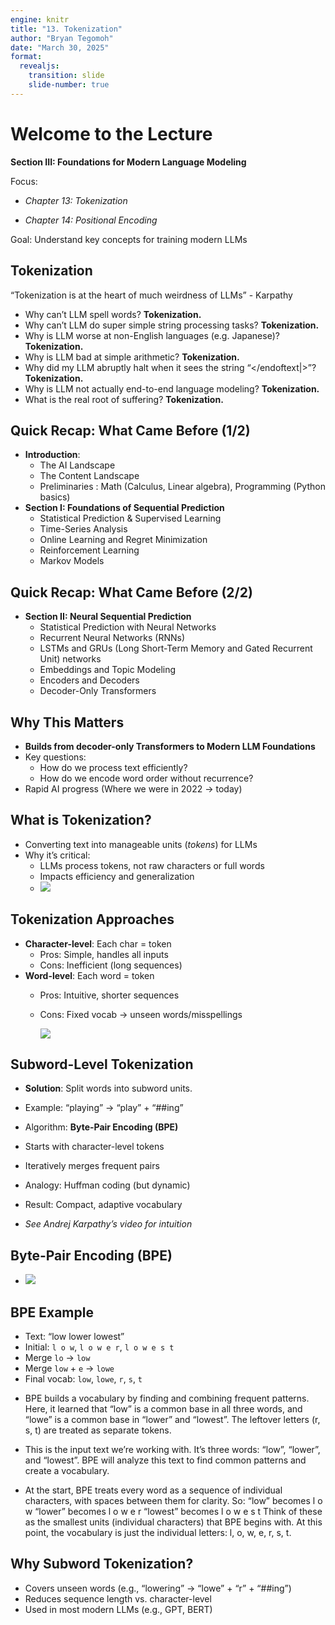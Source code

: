 ```yaml
---
engine: knitr
title: "13. Tokenization"
author: "Bryan Tegomoh"
date: "March 30, 2025"
format:
  revealjs: 
    transition: slide
    slide-number: true
---
```


# Welcome to the Lecture

**Section III: Foundations for Modern Language Modeling**

Focus:

-   *Chapter 13: Tokenization*

-   *Chapter 14: Positional Encoding*

Goal: Understand key concepts for training modern LLMs

## Tokenization

"Tokenization is at the heart of much weirdness of LLMs" - Karpathy

-   Why can’t LLM spell words? **Tokenization.**
-   Why can’t LLM do super simple string processing tasks? **Tokenization.**
-   Why is LLM worse at non-English languages (e.g. Japanese)? **Tokenization.**
-   Why is LLM bad at simple arithmetic? **Tokenization.**
-   Why did my LLM abruptly halt when it sees the string "\</endoftext\|\>"? **Tokenization.**
-   Why is LLM not actually end-to-end language modeling? **Tokenization.**
-   What is the real root of suffering? **Tokenization.**

## Quick Recap: What Came Before (1/2)

-   **Introduction**:
    -   The AI Landscape
    -   The Content Landscape
    -   Preliminaries : Math (Calculus, Linear algebra), Programming (Python basics)
-   **Section I: Foundations of Sequential Prediction**
    -   Statistical Prediction & Supervised Learning
    -   Time-Series Analysis
    -   Online Learning and Regret Minimization
    -   Reinforcement Learning
    -   Markov Models

## Quick Recap: What Came Before (2/2)

-   **Section II: Neural Sequential Prediction**
    -   Statistical Prediction with Neural Networks
    -   Recurrent Neural Networks (RNNs)
    -   LSTMs and GRUs (Long Short-Term Memory and Gated Recurrent Unit) networks
    -   Embeddings and Topic Modeling
    -   Encoders and Decoders
    -   Decoder-Only Transformers

## Why This Matters

-   **Builds from decoder-only Transformers to Modern LLM Foundations**
-   Key questions:
    -   How do we process text efficiently?
    -   How do we encode word order without recurrence?
-   Rapid AI progress (Where we were in 2022 → today)

## What is Tokenization?

-   Converting text into manageable units (*tokens*) for LLMs
-   Why it’s critical:
    -   LLMs process tokens, not raw characters or full words
    -   Impacts efficiency and generalization
    -   ![](images/clipboard-720660392.png)

## Tokenization Approaches

-   **Character-level**: Each char = token
    -   Pros: Simple, handles all inputs
    -   Cons: Inefficient (long sequences)
-   **Word-level**: Each word = token
    -   Pros: Intuitive, shorter sequences

    -   Cons: Fixed vocab → unseen words/misspellings

        ![](images/clipboard-3744622191.png)

## Subword-Level Tokenization

-   **Solution**: Split words into subword units.

-   Example: "playing" → "play" + "##ing"

-   Algorithm: **Byte-Pair Encoding (BPE)**

-   Starts with character-level tokens

-   Iteratively merges frequent pairs

-   Analogy: Huffman coding (but dynamic)

-   Result: Compact, adaptive vocabulary

-   *See Andrej Karpathy’s video for intuition*

## Byte-Pair Encoding (BPE)

-   ![](images/clipboard-3315264481.png)

## BPE Example

-   Text: "low lower lowest"
-   Initial: `l o w`, `l o w e r`, `l o w e s t`
-   Merge `lo` → `low`
-   Merge `low` + `e` → `lowe`
-   Final vocab: `low`, `lowe`, `r`, `s`, `t`

::: notes
-   BPE builds a vocabulary by finding and combining frequent patterns. Here, it learned that "low" is a common base in all three words, and "lowe" is a common base in "lower" and "lowest". The leftover letters (r, s, t) are treated as separate tokens.

-   This is the input text we’re working with. It’s three words: "low", "lower", and "lowest". BPE will analyze this text to find common patterns and create a vocabulary.

-   At the start, BPE treats every word as a sequence of individual characters, with spaces between them for clarity. So: "low" becomes l o w "lower" becomes l o w e r "lowest" becomes l o w e s t Think of these as the smallest units (individual characters) that BPE begins with. At this point, the vocabulary is just the individual letters: l, o, w, e, r, s, t.
:::

## Why Subword Tokenization?

-   Covers unseen words (e.g., "lowering" → "lowe" + "r" + "##ing")
-   Reduces sequence length vs. character-level
-   Used in most modern LLMs (e.g., GPT, BERT)
